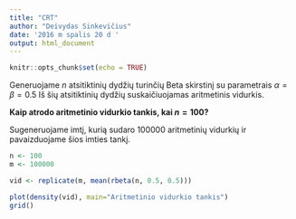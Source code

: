 ```yaml
---
title: "CRT"
author: "Deivydas Sinkevičius"
date: '2016 m spalis 20 d '
output: html_document
---
```


```r
knitr::opts_chunk$set(echo = TRUE)
```

Generuojame $n$ atsitiktinių dydžių turinčių Beta skirstinį su parametrais $\alpha=\beta=0.5$ Iš šių atsitiktinių dydžių suskaičiuojamas aritmetinis vidurkis. 

**Kaip atrodo aritmetinio vidurkio tankis, kai $n=100$?** 

Sugeneruojame imtį, kurią sudaro 100000 aritmetinių vidurkių ir pavaizduojame šios imties tankį.
```r
n <- 100
m <- 100000

vid <- replicate(m, mean(rbeta(n, 0.5, 0.5)))

plot(density(vid), main="Aritmetinio vidurkio tankis")
grid()
```

